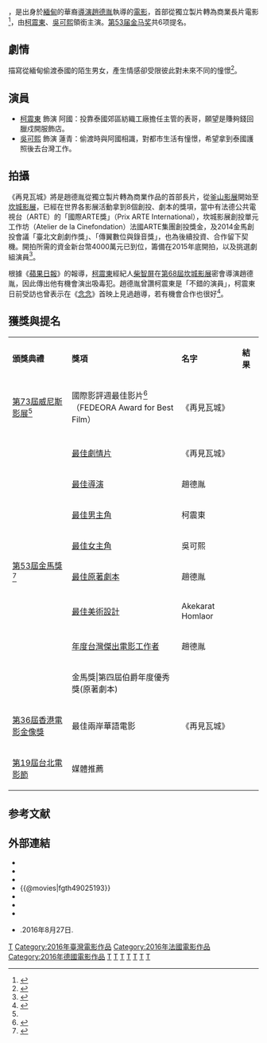 {{Infobox Film
|片名        = 再見瓦城
|电影原名    = ''{{lang|en|The Road to Mandalay}}''
|图像        = The Road to Mandalay 2016.jpg
|图像说明    = 
|导演        = [[趙德胤|趙德胤]] 
|監製        = {{ubl|王世雄|翁明顯|柴智屏}}
|制片        = {{ubl|黃茂昌|趙德胤|王琮|Dominique Welinski|Aditya Assart|趙德富|Katharina Suckale|Arfi Lamba<ref name="TIFF 2016"/>}}
|编剧        = 趙德胤
|剧本        = 
|原著        = 
|主演        = [[柯震東|柯震東]]、[[吳可熙|吳可熙]]
|主题曲      = 
|片头曲      = 
|片尾曲      = 
|配乐        = [[林強_(1964年)|林強]]
|摄影        = 范勝翔<ref name="TIFF 2016"/>
|剪辑        = Matthieu Laclau
|制片商      = {{ubl|岸上影像有限公司|前景娛樂有限公司|Myanmar Montage Films|光譜國際影像}}
|发行商      = [[威視股份有限公司|威視股份有限公司]]
|上映日期    = {{Film date|2016|9|1|[[第73屆威尼斯影展|威尼斯影展]]<ref name="la Biennale 2016"/>|2016|9|9|[[2016年多倫多國際影展|TIFF]]<ref name="TIFF 2016"/>|2016|12|9|臺灣}}
|片长        = 108分鐘
|country  = {{TWN}}<br />{{MMR}}<br />{{FRA}}<br />{{GER}}<ref name="TIFF 2016"/>
|语言        = [[現代標準漢語|漢語]]<br />[[泰语|泰语]]<br />[[缅甸语|缅甸语]]<br />[[英语|英语]]<ref name="TIFF 2016"/>
|预算        = 
|票房        = 新台幣705萬元<ref>[https://www.tfi.org.tw/Content/TFI/PublicInfo/%E5%85%A8%E5%9C%8B%E9%9B%BB%E5%BD%B1%E7%A5%A8%E6%88%BF%E6%88%AA%E8%87%B3%E4%B8%89%E6%9C%88%E5%89%8D%E8%B3%87%E8%A8%8A_%E5%85%AC%E5%91%8A%E6%97%A5%E6%9C%9F20170405.pdf? 全國電影票房截至2017年三月前資訊] {{Wayback|url=https://www.tfi.org.tw/Content/TFI/PublicInfo/%E5%85%A8%E5%9C%8B%E9%9B%BB%E5%BD%B1%E7%A5%A8%E6%88%BF%E6%88%AA%E8%87%B3%E4%B8%89%E6%9C%88%E5%89%8D%E8%B3%87%E8%A8%8A_%E5%85%AC%E5%91%8A%E6%97%A5%E6%9C%9F20170405.pdf |date=20190602165710 }} 國家電影中心 2017.04.05</ref>
|前集        = 
|续集        = 
|中国大陆片名= 
|港澳片名    = 
|新马片名    = 
|台湾片名    = 
}}

{{engname|《再見瓦城》|''The Road to Mandalay''}}，是出身於[[緬甸|緬甸]]的華裔[[導演|導演]][[趙德胤|趙德胤]]執導的[[電影|電影]]，首部從獨立製片轉為商業長片電影<ref>{{Cite web |url = http://www.chinatimes.com/newspapers/20150523000679-260112 |title = 趙德胤奪創投獎 4000萬資金到位 |author = 許世穎 |date = 2015-105-23 |publisher = 自由時報 |language = zh-hant |accessdate = 2015-05-23 |archive-date = 2020-09-19 |archive-url = https://web.archive.org/web/20200919195917/https://www.chinatimes.com/newspapers/20150523000679-260112 |dead-url = no }}</ref>，由[[柯震東|柯震東]]、[[吳可熙|吳可熙]]領銜主演。[[第53届金马奖|第53届金马奖]]共6项提名。

== 劇情 ==
描寫從緬甸偷渡泰國的陌生男女，產生情感卻受限彼此對未來不同的憧憬<ref>{{Cite web |url = http://ent.ltn.com.tw/news/breakingnews/1325382 |title = 趙德胤奪獎 坎城影展第一炮 |author = 徐卉 |date = 2015-05-23 |publisher = 中國時報 |language = zh-hant |accessdate = 2015-05-23 |archive-date = 2020-10-20 |archive-url = https://web.archive.org/web/20201020153239/https://ent.ltn.com.tw/news/breakingnews/1325382 |dead-url = no }}</ref>。
== 演員 ==
*[[柯震東|柯震東]] 飾演 阿國：投靠泰國郊區紡織工廠擔任主管的表哥，願望是賺夠錢回臘戍開服飾店。
*[[吳可熙|吳可熙]] 飾演 蓮青：偷渡時與阿國相識，對都市生活有憧憬，希望拿到泰國護照後去台灣工作。

== 拍攝 ==
《再見瓦城》將是趙德胤從獨立製片轉為商業作品的首部長片，從[[釜山影展|釜山影展]]開始至[[坎城影展|坎城影展]]，已經在世界各影展活動拿到8個創投、劇本的獎項，當中有法德公共電視台（ARTE）的「國際ARTE獎」（Prix ARTE International），坎城影展創投單元工作坊（Atelier de la Cinefondation）法國ARTE集團創投獎金，及2014金馬創投會議「臺北文創劇作獎」、「傳翼數位與錄音獎」，也為後續投資、合作留下契機。開拍所需的資金新台幣4000萬元已到位，籌備在2015年底開拍，以及挑選劇組演員<ref>{{Cite web |url = http://www.cna.com.tw/news/amov/201505230011-1.aspx |title = 趙德胤的再見瓦城 獲歐洲電視台獎 |author = 曾依璇 |date = 2015-05-23 |publisher = 中央社 |language = zh-hant |accessdate = 2015-05-23 |archive-date = 2016-03-05 |archive-url = https://web.archive.org/web/20160305073833/http://www.cna.com.tw/news/amov/201505230011-1.aspx |dead-url = no }}</ref>。

根據《[[蘋果日報_(台灣)|蘋果日報]]》的報導，[[柯震東|柯震東]]經紀人[[柴智屏|柴智屏]]在[[第68屆坎城影展|第68屆坎城影展]]密會導演趙德胤，因此傳出他有機會演出吸毒犯。趙德胤曾讚柯震東是「不錯的演員」，柯震東日前受訪也曾表示在《[[念念|念念]]》首映上見過趙導，若有機會合作也很好<ref>{{Cite web |url = http://ent.ltn.com.tw/news/breakingnews/1339392 |title = 柯震東拚復出 演吸毒犯也OK |date = 2015-06-05 |publisher = 自由時報 |language = zh-hant |accessdate = 2015-06-10 |archive-date = 2020-09-26 |archive-url = https://web.archive.org/web/20200926032531/https://ent.ltn.com.tw/news/breakingnews/1339392 |dead-url = no }}</ref>。

== 獲獎與提名 ==
{|class="wikitable"
|- align=center
|'''頒獎典禮'''||'''獎項'''||'''名字'''||'''結果'''
|-
| [[第73屆威尼斯影展|第73屆威尼斯影展]]<ref name="la Biennale 2016"/>
| 國際影評週最佳影片<ref>{{cite news|author=Sabine Cheng and Y.F. Low|publisher=[[中央通訊社|The Central News Agency]]|url=http://focustaiwan.tw/news/aedu/201609100006.aspx|title='The Road to Mandalay' wins FEDEORA Award for Best Film in Venice|date=2016-09-10|accessdate=2016-10-01|archive-date=2019-09-07|archive-url=https://web.archive.org/web/20190907234221/http://focustaiwan.tw/news/aedu/201609100006.aspx|dead-url=no}}</ref><br />（FEDEORA Award for Best Film）
| 《再見瓦城》
| {{won}}
|-
| rowspan="9"|[[第53屆金馬獎|第53屆金馬獎]]<ref>{{cite web|publisher=[[臺北金馬影展執行委員會|臺北金馬影展執行委員會]]|url=http://www.goldenhorse.org.tw/awards/nw/?serach_type=award&sc=8&search_regist_year=2016&ins=45|title=2016 台北金馬影展 Taipei Golden Horse Film Festival|date=2016-10-01|accessdate=2016-10-01|archive-date=2016-10-12|archive-url=https://web.archive.org/web/20161012061712/http://www.goldenhorse.org.tw/awards/nw/?serach_type=award&sc=8&search_regist_year=2016&ins=45|dead-url=no}}</ref> 
|-
| [[金馬獎最佳劇情片|最佳劇情片]]
| 《再見瓦城》
| {{nom}}
|-
| [[金馬獎最佳導演|最佳導演]]
| 趙德胤
| {{nom}}
|-
| [[金馬獎最佳男主角|最佳男主角]]
| 柯震東
| {{nom}}
|-
| [[金馬獎最佳女主角|最佳女主角]]
| 吳可熙
| {{nom}}
|-
| [[金馬獎最佳原著劇本|最佳原著劇本]]
| 趙德胤
| {{nom}}
|-
| [[金馬獎最佳美術設計|最佳美術設計]]
| Akekarat Homlaor
| {{nom}}
|-
| [[金馬獎|年度台灣傑出電影工作者]]
|趙德胤
| {{won}}
|-
| 金馬獎|第四屆伯爵年度優秀獎(原著劇本)
| rowspan="3"|《再見瓦城》
| {{won}}
|-
| rowspan="1"|[[第36屆香港電影金像獎|第36屆香港電影金像獎]]
|  最佳兩岸華語電影
|  {{nom}}
|-
| rowspan="1"|[[第19屆台北電影節|第19屆台北電影節]]
| 媒體推薦
|  {{won}}
|}

==参考文献==
{{reflist|2|refs=<ref name="TIFF 2016">{{Cite web |url=http://www.tiff.net/films/the-road-to-mandalay/ |title=The Road to Mandalay |publisher=[[多倫多國際電影節|Toronto International Film Festival Inc.]] |date= |accessdate=2016-10-01 |archive-url=https://web.archive.org/web/20161002113957/http://www.tiff.net/films/the-road-to-mandalay/ |archive-date=2016-10-02 |dead-url=yes }}</ref><ref name="la Biennale 2016">{{Cite web |url=http://web.labiennale.org/doc_files/program73miac-c.pdf |title=Screening Schedule |publisher=[[威尼斯影展|la Biennale di Venezia]] |date= |accessdate=2016-10-01 |deadurl=yes |archiveurl=https://web.archive.org/web/20161002103547/http://web.labiennale.org/doc_files/program73miac-c.pdf |archivedate=2016-10-02 }}</ref>}}

== 外部連結 ==
* {{facebook|TheRoadToMandalay}}
* {{imdb title|5974402}}
* {{yahoomovie id|6493}}
* {{@movies|fgth49025193}}
* {{Mtime|229533}}
* {{douban}}
* {{hkmdb title|19083}}
* {{youtube|XNrgr_-DMfA|電影《再見瓦城》官方前導預告｜12月9日 全台盛大上映}}.2016年8月27日.{{zh-tw}}

{{趙德胤}}
{{台北電影獎媒體推薦}}
{{青年電影手冊華語十佳頒獎典禮華語十佳電影}}
{{Portal bar|台灣|電影}}

[[Category:2010年代劇情片|T]]
[[Category:2016年臺灣電影作品|Category:2016年臺灣電影作品]]
[[Category:2016年法國電影作品|Category:2016年法國電影作品]]
[[Category:2016年德國電影作品|Category:2016年德國電影作品]]
[[Category:曼谷背景電影|T]]
[[Category:泰國取景電影|T]]
[[Category:缅甸语電影|T]]
[[Category:移民題材電影|T]]
[[Category:悲劇電影|T]]
[[Category:台灣劇情片|T]]
[[Category:威視電影發行電影|T]]